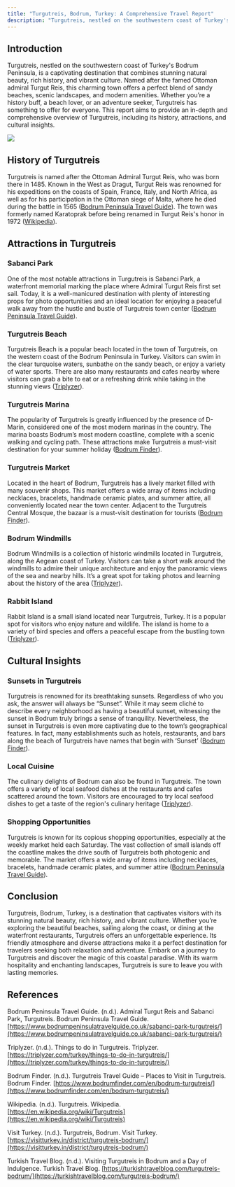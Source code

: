 ```yaml
---
title: "Turgutreis, Bodrum, Turkey: A Comprehensive Travel Report"
description: "Turgutreis, nestled on the southwestern coast of Turkey's Bodrum Peninsula"
---
```


## Introduction

Turgutreis, nestled on the southwestern coast of Turkey's Bodrum Peninsula, is a captivating destination that combines stunning natural beauty, rich history, and vibrant culture. Named after the famed Ottoman admiral Turgut Reis, this charming town offers a perfect blend of sandy beaches, scenic landscapes, and modern amenities. Whether you’re a history buff, a beach lover, or an adventure seeker, Turgutreis has something to offer for everyone. This report aims to provide an in-depth and comprehensive overview of Turgutreis, including its history, attractions, and cultural insights.

![](/d596f9e1-1b85-49bd-857b-288245681a88.png)

## History of Turgutreis

Turgutreis is named after the Ottoman Admiral Turgut Reis, who was born there in 1485. Known in the West as Dragut, Turgut Reis was renowned for his expeditions on the coasts of Spain, France, Italy, and North Africa, as well as for his participation in the Ottoman siege of Malta, where he died during the battle in 1565 ([Bodrum Peninsula Travel Guide](https://www.bodrumpeninsulatravelguide.co.uk/sabanci-park-turgutreis/)). The town was formerly named Karatoprak before being renamed in Turgut Reis's honor in 1972 ([Wikipedia](https://en.wikipedia.org/wiki/Turgutreis)).

## Attractions in Turgutreis

### Sabanci Park

One of the most notable attractions in Turgutreis is Sabanci Park, a waterfront memorial marking the place where Admiral Turgut Reis first set sail. Today, it is a well-manicured destination with plenty of interesting props for photo opportunities and an ideal location for enjoying a peaceful walk away from the hustle and bustle of Turgutreis town center ([Bodrum Peninsula Travel Guide](https://www.bodrumpeninsulatravelguide.co.uk/sabanci-park-turgutreis/)).

### Turgutreis Beach

Turgutreis Beach is a popular beach located in the town of Turgutreis, on the western coast of the Bodrum Peninsula in Turkey. Visitors can swim in the clear turquoise waters, sunbathe on the sandy beach, or enjoy a variety of water sports. There are also many restaurants and cafes nearby where visitors can grab a bite to eat or a refreshing drink while taking in the stunning views ([Triplyzer](https://triplyzer.com/turkey/things-to-do-in-turgutreis/)).

### Turgutreis Marina

The popularity of Turgutreis is greatly influenced by the presence of D-Marin, considered one of the most modern marinas in the country. The marina boasts Bodrum’s most modern coastline, complete with a scenic walking and cycling path. These attractions make Turgutreis a must-visit destination for your summer holiday ([Bodrum Finder](https://www.bodrumfinder.com/en/bodrum-turgutreis/)).

### Turgutreis Market

Located in the heart of Bodrum, Turgutreis has a lively market filled with many souvenir shops. This market offers a wide array of items including necklaces, bracelets, handmade ceramic plates, and summer attire, all conveniently located near the town center. Adjacent to the Turgutreis Central Mosque, the bazaar is a must-visit destination for tourists ([Bodrum Finder](https://www.bodrumfinder.com/en/bodrum-turgutreis/)).

### Bodrum Windmills

Bodrum Windmills is a collection of historic windmills located in Turgutreis, along the Aegean coast of Turkey. Visitors can take a short walk around the windmills to admire their unique architecture and enjoy the panoramic views of the sea and nearby hills. It’s a great spot for taking photos and learning about the history of the area ([Triplyzer](https://triplyzer.com/turkey/things-to-do-in-turgutreis/)).

### Rabbit Island

Rabbit Island is a small island located near Turgutreis, Turkey. It is a popular spot for visitors who enjoy nature and wildlife. The island is home to a variety of bird species and offers a peaceful escape from the bustling town ([Triplyzer](https://triplyzer.com/turkey/things-to-do-in-turgutreis/)).

## Cultural Insights

### Sunsets in Turgutreis

Turgutreis is renowned for its breathtaking sunsets. Regardless of who you ask, the answer will always be “Sunset”. While it may seem cliché to describe every neighborhood as having a beautiful sunset, witnessing the sunset in Bodrum truly brings a sense of tranquility. Nevertheless, the sunset in Turgutreis is even more captivating due to the town’s geographical features. In fact, many establishments such as hotels, restaurants, and bars along the beach of Turgutreis have names that begin with ‘Sunset’ ([Bodrum Finder](https://www.bodrumfinder.com/en/bodrum-turgutreis/)).

### Local Cuisine

The culinary delights of Bodrum can also be found in Turgutreis. The town offers a variety of local seafood dishes at the restaurants and cafes scattered around the town. Visitors are encouraged to try local seafood dishes to get a taste of the region's culinary heritage ([Triplyzer](https://triplyzer.com/turkey/things-to-do-in-turgutreis/)).

### Shopping Opportunities

Turgutreis is known for its copious shopping opportunities, especially at the weekly market held each Saturday. The vast collection of small islands off the coastline makes the drive south of Turgutreis both photogenic and memorable. The market offers a wide array of items including necklaces, bracelets, handmade ceramic plates, and summer attire ([Bodrum Peninsula Travel Guide](https://www.bodrumpeninsulatravelguide.co.uk/welcome-to-turgutreis/)).

## Conclusion

Turgutreis, Bodrum, Turkey, is a destination that captivates visitors with its stunning natural beauty, rich history, and vibrant culture. Whether you’re exploring the beautiful beaches, sailing along the coast, or dining at the waterfront restaurants, Turgutreis offers an unforgettable experience. Its friendly atmosphere and diverse attractions make it a perfect destination for travelers seeking both relaxation and adventure. Embark on a journey to Turgutreis and discover the magic of this coastal paradise. With its warm hospitality and enchanting landscapes, Turgutreis is sure to leave you with lasting memories.

## References

Bodrum Peninsula Travel Guide. (n.d.). Admiral Turgut Reis and Sabanci Park, Turgutreis. Bodrum Peninsula Travel Guide. [https://www.bodrumpeninsulatravelguide.co.uk/sabanci-park-turgutreis/](https://www.bodrumpeninsulatravelguide.co.uk/sabanci-park-turgutreis/)

Triplyzer. (n.d.). Things to do in Turgutreis. Triplyzer. [https://triplyzer.com/turkey/things-to-do-in-turgutreis/](https://triplyzer.com/turkey/things-to-do-in-turgutreis/)

Bodrum Finder. (n.d.). Turgutreis Travel Guide – Places to Visit in Turgutreis. Bodrum Finder. [https://www.bodrumfinder.com/en/bodrum-turgutreis/](https://www.bodrumfinder.com/en/bodrum-turgutreis/)

Wikipedia. (n.d.). Turgutreis. Wikipedia. [https://en.wikipedia.org/wiki/Turgutreis](https://en.wikipedia.org/wiki/Turgutreis)

Visit Turkey. (n.d.). Turgutreis, Bodrum. Visit Turkey. [https://visitturkey.in/district/turgutreis-bodrum/](https://visitturkey.in/district/turgutreis-bodrum/)

Turkish Travel Blog. (n.d.). Visiting Turgutreis in Bodrum and a Day of Indulgence. Turkish Travel Blog. [https://turkishtravelblog.com/turgutreis-bodrum/](https://turkishtravelblog.com/turgutreis-bodrum/)